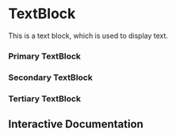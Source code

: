 

<Meta of={Story} />

# TextBlock

This is a text block, which is used to display text.

### Primary TextBlock

<Canvas of={Story.TextBlockPrimary} layout="centered" />

### Secondary TextBlock

<Canvas of={Story.TextBlockSecondary} layout="centered" />

### Tertiary TextBlock

<Canvas of={Story.TextBlockTertiary} layout="centered" />

## Interactive Documentation

<Primary of={Story} />
<Controls />
